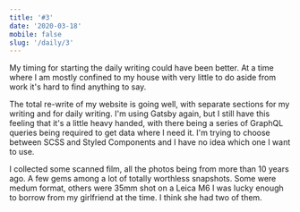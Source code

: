 ```yaml
---
title: '#3'
date: '2020-03-18'
mobile: false
slug: '/daily/3'
---
```


My timing for starting the daily writing could have been better. At a time where I am mostly confined to my house with very little to do aside from work it's hard to find anything to say.

The total re-write of my website is going well, with separate sections for my writing and for daily writing. I'm using Gatsby again, but I still have this feeling that it's a little heavy handed, with there being a series of GraphQL queries being required to get data where I need it. I'm trying to choose between SCSS and Styled Components and I have no idea which one I want to use.

I collected some scanned film, all the photos being from more than 10 years ago. A few gems among a lot of totally worthless snapshots. Some were medum format, others were 35mm shot on a Leica M6 I was lucky enough to borrow from my girlfriend at the time. I think she had two of them.
